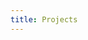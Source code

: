 ```yaml
---
title: Projects
---
```



<!--
  If you're looking to add content to our Projects page,
  Go to ../../_data/projects.json and add your course.
-->

<ProjectsList />
